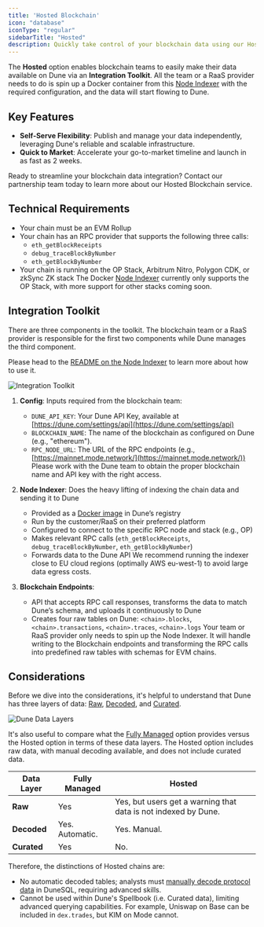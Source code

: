 ```yaml
---
title: 'Hosted Blockchain'
icon: "database"
iconType: "regular"
sidebarTitle: "Hosted"
description: Quickly take control of your blockchain data using our Hosted solution, seamlessly integrating with Dune's robust infrastructure.
---
```


The **Hosted** option enables blockchain teams to easily make their data available on Dune via an **Integration Toolkit**. All the team or a RaaS provider needs to do is spin up a Docker container from this [Node Indexer](https://hub.docker.com/r/duneanalytics/node-indexer) with the required configuration, and the data will start flowing to Dune.

## Key Features

- **Self-Serve Flexibility**: Publish and manage your data independently, leveraging Dune's reliable and scalable infrastructure.
- **Quick to Market**: Accelerate your go-to-market timeline and launch in as fast as 2 weeks.

<CardGroup cols={1}>
  <Card
    title="Get Started"
    icon="phone"
    href="https://dune.com/enterprise"
  >
    Ready to streamline your blockchain data integration? Contact our partnership team today to learn more about our Hosted Blockchain service.
  </Card>
</CardGroup>

## Technical Requirements

- Your chain must be an EVM Rollup
- Your chain has an RPC provider that supports the following three calls:
  - `eth_getBlockReceipts`
  - `debug_traceBlockByNumber`
  - `eth_getBlockByNumber`
- Your chain is running on the OP Stack, Arbitrum Nitro, Polygon CDK, or zkSync ZK stack 
<Warning>The Docker [Node Indexer](https://hub.docker.com/r/duneanalytics/node-indexer) currently only supports the OP Stack, with more support for other stacks coming soon.</Warning>

## Integration Toolkit

There are three components in the toolkit. The blockchain team or a RaaS provider is responsible for the first two components while Dune manages the third component.

<Info>Please head to the [README on the Node Indexer](https://github.com/duneanalytics/node-indexer/blob/main/README.md) to learn more about how to use it.</Info>

<Frame>
  <img src="/images/integration-toolkit-v2.png" alt="Integration Toolkit" />
</Frame>

1. **Config**: Inputs required from the blockchain team:
   - `DUNE_API_KEY`: Your Dune API Key, available at [https://dune.com/settings/api](https://dune.com/settings/api)
   - `BLOCKCHAIN_NAME`: The name of the blockchain as configured on Dune (e.g., "ethereum").
   - `RPC_NODE_URL`: The URL of the RPC endpoints (e.g., [https://mainnet.mode.network/](https://mainnet.mode.network/))
<Note>Please work with the Dune team to obtain the proper blockchain name and API key with the right access.</Note>

2. **Node Indexer**: Does the heavy lifting of indexing the chain data and sending it to Dune
   - Provided as a [Docker image](https://github.com/duneanalytics/node-indexer) in Dune’s registry
   - Run by the customer/RaaS on their preferred platform
   - Configured to connect to the specific RPC node and stack (e.g., OP)
   - Makes relevant RPC calls (`eth_getBlockReceipts`, `debug_traceBlockByNumber`, `eth_getBlockByNumber`)
   - Forwards data to the Dune API
<Tip>We recommend running the indexer close to EU cloud regions (optimally AWS eu-west-1) to avoid large data egress costs.</Tip>

3. **Blockchain Endpoints**:
   - API that accepts RPC call responses, transforms the data to match Dune’s schema, and uploads it continuously to Dune
   - Creates four raw tables on Dune: `<chain>.blocks`, `<chain>.transactions`, `<chain>.traces`, `<chain>.logs`
<Note>Your team or RaaS provider only needs to spin up the Node Indexer. It will handle writing to the Blockchain endpoints and transforming the RPC calls into predefined raw tables with schemas for EVM chains.</Note>

## Considerations

Before we dive into the considerations, it's helpful to understand that Dune has three layers of data: [Raw](https://dune.com/queries?category=canonical), [Decoded](../data-catalog/evm/ethereum/decoded/overview), and [Curated](../data-catalog/curated/overview).

<Frame>
  <img src="/images/dune-data-layers.png" alt="Dune Data Layers" />
</Frame>

It's also useful to compare what the [Fully Managed](./fully-managed) option provides versus the Hosted option in terms of these data layers. The Hosted option includes raw data, with manual decoding available, and does not include curated data.

| Data Layer    | Fully Managed                   | Hosted                                                         |
|---------------|----------------------------------|----------------------------------------------------------------|
| **Raw**       | Yes                              | Yes, but users get a warning that data is not indexed by Dune. |
| **Decoded**   | Yes. Automatic.                  | Yes. Manual.                                                   |
| **Curated**   | Yes                              | No.                                                            |

Therefore, the distinctions of Hosted chains are:

- No automatic decoded tables; analysts must [manually decode protocol data](../query-engine/Functions-and-operators/evm-decoding-functions) in DuneSQL, requiring advanced skills.
- Cannot be used within Dune's Spellbook (i.e. Curated data), limiting advanced querying capabilities. For example, Uniswap on Base can be included in `dex.trades`, but KIM on Mode cannot.
